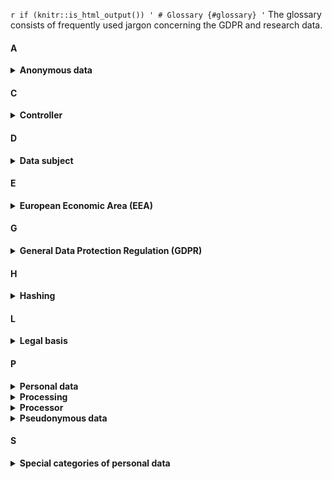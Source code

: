 `r if (knitr::is_html_output()) '
# Glossary {#glossary}
'`
The glossary consists of frequently used jargon concerning the GDPR and research data. 

#### A

<details>
  <summary><b>Anonymous data</b></summary>
  <div>Any data where an individual is irreversibly de-identified, both directly 
  (e.g., through names and email addresses) and indirectly. The latter means 
  that you cannot identify someone:
  <ul>
    <li>by combining variables or datasets (e.g., a combination of date of birth, 
    gender and birthplace, or the combination of a dataset with its name-number key)</li>
    <li>via inference, i.e., when you can deduce who the data are about (e.g., 
    when profession is Dutch prime minister, it is clear who the data is about)</li>
    <li>by singling out a single subject, such as through unique data points 
    e.g., someone who is 210 cm tall is relatively easy to identify)</li>
  </ul>
  <p>
  Anonymous data are no longer personal data and thus not subject to GDPR 
  compliance. In practice, anonymous data may be difficult to attain and care 
  must be given that the data legitimately cannot be traced to an individual in 
  any way. The document 
  [Opinion 05/2014 on Anonymisation Techniques](https://ec.europa.eu/justice/article-29/documentation/opinion-recommendation/files/2014/wp216_en.pdf){target="_blank"} 
  explains the criteria that must be met for data to be considered anonymous.
  </p></div>
</details>

#### C

<details>
  <summary><b>Controller</b></summary>
  <div><p>
  The natural or legal entity that, alone or with others, determines or has an 
  influence on <b>why</b> and <b>how</b> personal data are processed. On an 
  organisational level, Utrecht University (UU) is the controller of personal 
  data collected by UU researchers and will be held responsible in case of GDPR 
  infringement. On a practical level, however, researchers (e.g., Principal 
  Investigators) often determine why and how data are processed, and are thus 
  fulfilling the role of controller themselves.
  </p>
  <p>
  Note that it is possible to be a controller without having access to personal
  data, for example if you assign an external company to execute research for 
  which you determined which data they should collect, among which data subjects, 
  how, and for what purpose.
  </p></div>
</details>

#### D

<details>
  <summary><b>Data subject</b></summary>
    <div>A living individual who can be identified directly or indirectly through 
      personal data. In a research setting, this would be the individual whose 
      personal data is being processed (see below for the definition of processing).</div>
</details>

#### E

<details>
  <summary><b>European Economic Area (EEA)</b></summary>
    <div>The member states of the European Union and Iceland, Liechtenstein, and 
      Norway. In total, the EEA now consists of 30 countries. The aim of the EEA 
      is to enable the "free movement of goods, people, services and capital" 
      between countries, and this includes (personal) data (source: 
      <a href="https://ec.europa.eu/eurostat/statistics-explained/index.php?title=Glossary:European_Economic_Area_(EEA)" target="_blank">Eurostat</a>).</div>
</details>

#### G

<details>
  <summary><b>General Data Protection Regulation (GDPR)</b></summary>
    <div>A European data protection regulation meant to protect the personal 
    data of individuals, and facilitates the free movement of personal data 
    within the European Economic Area (EEA). The Dutch name of the regulation is 
    "Algemene Verordening Gegevensbescherming" (AVG). 
    </div>
</details>

#### H

<details>
  <summary><b>Hashing</b></summary>
    <div>Hashing is a way of replacing one or multiple variables with a string of 
    random characters with a fixed length. It can be used to create a “hashed” 
    pseudonym, or to replace multiple variables with one unique value. It is 
    usually quite difficult to reverse the hashing process, except if an attacker 
    has knowledge about the type of information that was masked through hashing.
    To prevent reversal, cryptographic hashing techniques add a “salt”, i.e., a 
    random number or string, to the hash (the result is called a “digest”). If 
    the “salt” is kept confidential or is removed (similar to a keyfile), it is 
    almost impossible to reverse the hashing process.</div>
</details>

#### L

<details>
  <summary><b>Legal basis</b></summary>
  <div>
  Any processing of personal data should have a valid legal basis. Without it, 
  you are now allowed to process personal data at all. The GDPR provides 6 legal 
  bases: consent, public interest, legitimate interest, legal obligation, 
  performance of a contract, and vital interest. Consent and public interest are 
  most often used in a research context. 
  </div>
</details>

#### P

<details>
  <summary><b>Personal data</b></summary>
  <div><p>
  Any information related to an identified or identifiable (living) natural 
  person. This can include identifiers (name, identification number, location 
  data, online identifier or a combination of identifiers) or factors specific 
  to the physical, physiological, genetic, mental, economic, cultural or social 
  identity of the person. Moreover, IP addresses, opinions, tweets, answers to 
  questionnaires, etc. may also be personal data, either by itself or through a 
  combination of one another.
  </p>
  <p>
  Of note: as soon as you collect data related to a person that is identifiable, 
  you are processing personal data. Additionally, pseudonymised data is still 
  considered personal data. Read more in 
  [What are personal data?](#personal-data).
  </p></div>
</details>

<details>
  <summary><b>Processing</b></summary>
  <div>
  Any operation performed on personal data. This includes collection, storage, 
  organisation, alteration, analysis, transcription, sharing, publishing, deletion, etc.
  </div>
</details>

<details>
  <summary><b>Processor</b></summary>
  <div>
  A natural or legal entity that processes personal data on behalf of the 
  controller. For example, when using a cloud transcription service, you often 
  need to send personal data (e.g., an audio recording) to the transcription 
  service for the purpose of your research, which is then fulfilling the role 
  of processor. Other examples of processors are mailhouses used to send emails
  to data subjects, or Trusted Third Parties who hold the keyfile to link 
  pseudonyms to personal data. When using such a third party, you must have a 
  [data processing agreement](#data-processing-agreement) in place.
  </div>
</details>

<details>
  <summary><b>Pseudonymous data</b></summary>
  <div>
  Personal data that cannot lead to identification <i>without additional 
  information</i>, such as a key file linking pseudonyms to names. This additional 
  information should be kept separately and securely and makes for 
  de-identification that is reversible. Data are sometimes pseudonymised by 
  replacing direct identifiers (e.g., names) with a participant code (e.g., 
  number). However, this may not always suffice, as sometimes it is still 
  possible to identify participants indirectly (e.g., through linkage, inference 
  or singling out). Importantly, pseudonymous data are still personal data and 
  therefore must be handled in accordance with the GDPR.
  </div>
</details>

#### S

<details>
  <summary><b>Special categories of personal data</b></summary>
  <div>Any information pertaining to the data subject which reveals any of the below categories:
  <ul>
    <li>racial or ethnic origin</li>
    <li>political opinions</li>
    <li>religious or philosophical beliefs</li>
    <li>trade union membership</li>
    <li>genetic and biometric data when meant to uniquely identify someone</li>
    <li>physical or mental health conditions</li>
    <li>an individual's sex life or sexual orientation</li>
  </ul>
  
  The processing of these categories of data is <b>prohibited</b>, unless one of 
  the exceptions of [article 9](https://gdpr-info.eu/art-9-gdpr/){target="_blank"} 
  applies. For example, an exception applies when:
  <ul>
    <li>the data subject has provided explicit consent to process these data for 
    a specific purpose,</li>
    <li>the data subject has made the data publicly available themselves,</li>
    <li>processing is necessary for scientific research purposes.</li>
  </ul>
  <p>
  Contact your [privacy officer](#support) if you wish to process special categories of personal data.</p></div>
</details>